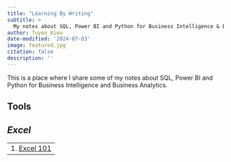```yaml
---
title: "Learning By Writing"
subtitle: >
  My notes about SQL, Power BI and Python for Business Intelligence & Business Analytics.
author: Tuyen Kieu
date-modified: '2024-07-03'
image: featured.jpg
citation: false
description: ''
---
```


This is a place where I share some of my notes about SQL, Power BI and Python for Business Intelligence and Business Analytics.

## Tools

::: {.callout}
## _**Excel**_

||
|---|
|1. [Excel 101](excel/01-excel-101/)|

:::

